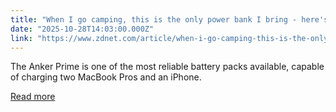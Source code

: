 ```yaml
---
title: "When I go camping, this is the only power bank I bring - here's why"
date: "2025-10-28T14:03:00.000Z"
link: "https://www.zdnet.com/article/when-i-go-camping-this-is-the-only-power-bank-i-bring-heres-why/"
---
```


The Anker Prime is one of the most reliable battery packs available, capable of charging two MacBook Pros and an iPhone.

[Read more](https://www.zdnet.com/article/when-i-go-camping-this-is-the-only-power-bank-i-bring-heres-why/)
